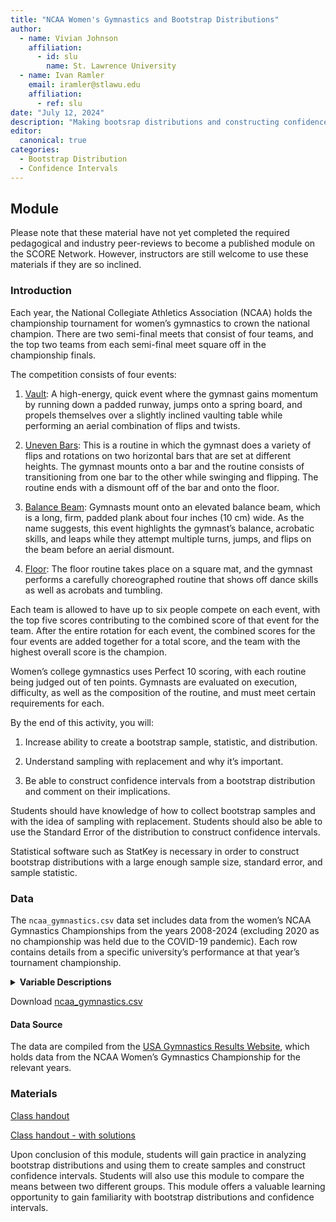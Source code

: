 ```yaml
---
title: "NCAA Women's Gymnastics and Bootstrap Distributions"
author:
  - name: Vivian Johnson
    affiliation:
      - id: slu
        name: St. Lawrence University
  - name: Ivan Ramler
    email: iramler@stlawu.edu
    affiliation:
      - ref: slu
date: "July 12, 2024"
description: "Making bootsrap distributions and constructing confidence intervals"
editor: 
  canonical: true
categories:
  - Bootstrap Distribution
  - Confidence Intervals
---
```


## Module

Please note that these material have not yet completed the required pedagogical and industry peer-reviews to become a published module on the SCORE Network. However, instructors are still welcome to use these materials if they are so inclined.

### Introduction

Each year, the National Collegiate Athletics Association (NCAA) holds the championship tournament for women's gymnastics to crown the national champion. There are two semi-final meets that consist of four teams, and the top two teams from each semi-final meet square off in the championship finals. 

The competition consists of four events:

1. [Vault](https://www.youtube.com/watch?v=vmFMXk3WQow){target="_blank"}: A high-energy, quick event where the gymnast gains momentum by running down a padded runway, jumps onto a spring board, and propels themselves over a slightly inclined vaulting table while performing an aerial combination of flips and twists. 

2. [Uneven Bars](https://www.youtube.com/watch?v=j8N_xzlczQI){target="_blank"}: This is a routine in which the gymnast does a variety of flips and rotations on two horizontal bars that are set at different heights. The gymnast mounts onto a bar and the routine consists of transitioning from one bar to the other while swinging and flipping. The routine ends with a dismount off of the bar and onto the floor. 

3. [Balance Beam](https://www.youtube.com/watch?v=bzi565Ioo3o){target="_blank"}: Gymnasts mount onto an elevated balance beam, which is a long, firm, padded plank about four inches (10 cm) wide. As the name suggests, this event highlights the gymnast's balance, acrobatic skills, and leaps while they attempt multiple turns, jumps, and flips on the beam before an aerial dismount. 

4. [Floor](https://www.youtube.com/watch?v=_FBdDwpfH4I){target="_blank"}: The floor routine takes place on a square mat, and the gymnast performs a carefully choreographed routine that shows off dance skills as well as acrobats and tumbling. 

Each team is allowed to have up to six people compete on each event, with the top five scores contributing to the combined score of that event for the team. After the entire rotation for each event, the combined scores for the four events are added together for a total score, and the team with the highest overall score is the champion. 

Women's college gymnastics uses Perfect 10 scoring, with each routine being judged out of ten points. Gymnasts are evaluated on execution, difficulty, as well as the composition of the routine, and must meet certain requirements for each. 

::: {.callout-note collapse="true" title="Learning Objectives" appearance="minimal"}
By the end of this activity, you will:

1. Increase ability to create a bootstrap sample, statistic, and distribution.  

2. Understand sampling with replacement and why it's important.

3. Be able to construct confidence intervals from a bootstrap distribution and comment on their implications.

:::

::: {.callout-note collapse="true" title="Methods" appearance="minimal"}

Students should have knowledge of how to collect bootstrap samples and with the idea of sampling with replacement. Students should also be able to use the Standard Error of the distribution to construct confidence intervals. 

:::

::: {.callout-note collapse="true" title="Technology Requirements" appearance="minimal"}

Statistical software such as StatKey is necessary in order to construct bootstrap distributions with a large enough sample size, standard error, and sample statistic. 

:::

### Data

The `ncaa_gymnastics.csv` data set includes data from the women's NCAA Gymnastics Championships from the years 2008-2024 (excluding 2020 as no championship was held due to the COVID-19 pandemic). Each row contains details from a specific university's performance at that year's tournament championship. 

<details>

<summary><b>Variable Descriptions</b></summary>

| Variable      | Description                                     |
|---------------|-------------------------------------------------|
| Year          | Year of NCAA women's gymnastics championship    |
| Rank          | Final results of the championship               |
| Team          | University participating                        |
| Vault         | Combined team score on vault                    |
| Bar           | Combined team score on bars                     |
| Beam          | Combined team score on balance beam             |
| Floor         | Combined team score on floor routine            |
| Total         | Combined team score for all events              |


</details>

Download [ncaa_gymnastics.csv](ncaa_gymnastics.csv){target="_blank"}

#### Data Source

The data are compiled from the [USA Gymnastics Results Website](https://usagym.org/results/2024/){target="_blank"}, which holds data from the NCAA Women's Gymnastics Championship for the relevant years. 

### Materials

[Class handout](gymnastics_worksheet.docx)

[Class handout - with solutions](gymnastics_worksheet_SOLUTIONS.docx)

::: {.callout-note collapse="true" title="Conclusion" appearance="minimal"}
Upon conclusion of this module, students will gain practice in analyzing bootstrap distributions and using them to create samples and construct confidence intervals. Students will also use this module to compare the means between two different groups. This module offers a valuable learning opportunity to gain familiarity with bootstrap distributions and confidence intervals. 
:::

